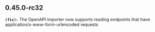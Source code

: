 ## 0.45.0-rc32
**`(fix):`** The OpenAPI importer now supports reading endpoints that have application/x-www-form-urlencoded requests


